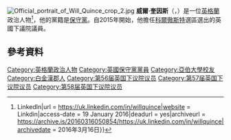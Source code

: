 {{noteTA
|1=zh-cn:威尔·昆斯;zh-hant:威爾·奎因斯;
|2=zh-cn:昆斯;zh-hant:奎因斯;
}}
[[File:Official_portrait_of_Will_Quince_crop_2.jpg|thumb]]
'''威爾·奎因斯'''（{{lang-en|Will Quince}}，{{bd|1982年|12月27日}}）是一位[[英格蘭|英格蘭]]政治人物<ref>{{Cite web|title = Will Quince {{!}} LinkedIn|url = https://uk.linkedin.com/in/willquince|website = Linkdin|access-date = 19 January 2016|deadurl = yes|archiveurl = https://archive.is/20160316050854/https://uk.linkedin.com/in/willquince|archivedate = 2016年3月16日}}</ref>，他的黨籍是[[保守黨_(英國)|保守黨]]。自2015年開始，他擔任[[科爾徹斯特_(英國國會選區)|科爾徹斯特]]選區選出的英國下議院議員。

==參考資料==
{{Reflist}}

{{DEFAULTSORT:Quince, Will}}
[[Category:英格蘭政治人物|Category:英格蘭政治人物]]
[[Category:英國保守黨黨員|Category:英國保守黨黨員]]
[[Category:亞伯大學校友|Category:亞伯大學校友]]
[[Category:白金漢郡人|Category:白金漢郡人]]
[[Category:第56届英国下议院议员|Category:第56届英国下议院议员]]
[[Category:第57届英国下议院议员|Category:第57届英国下议院议员]]
[[Category:第58届英国下议院议员|Category:第58届英国下议院议员]]